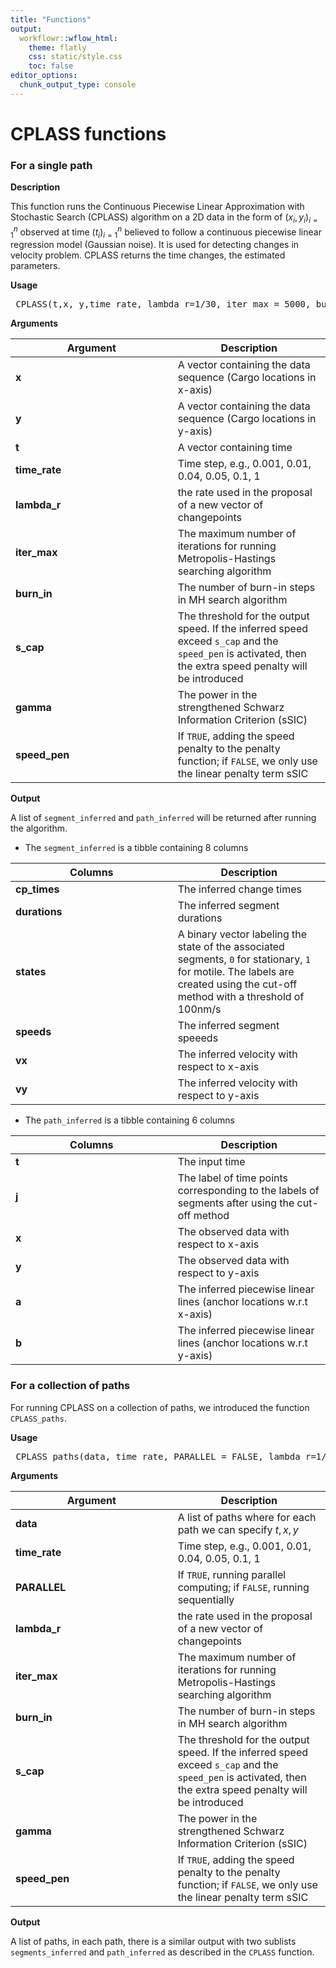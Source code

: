```yaml
---
title: "Functions"
output:
  workflowr::wflow_html:
    theme: flatly
    css: static/style.css
    toc: false
editor_options:
  chunk_output_type: console
---
```


# CPLASS functions

### For a single path

**Description**

This function runs the Continuous Piecewise Linear Approximation with Stochastic Search (CPLASS) algorithm on a 2D data in the form of $(x_i,y_i)_{i=1}^n$ observed at time $(t_i)_{i=1}^n$ believed to follow a continuous piecewise linear regression model (Gaussian noise). It is used for detecting changes in velocity problem. CPLASS returns the time changes, the estimated parameters.

**Usage**

<pre> CPLASS(t,x, y,time_rate, lambda_r=1/30, iter_max = 5000, burn_in=500, s_cap=1, gamma=1.2, speed_pen=TRUE) </pre>

**Arguments**

| Argument     | Description |
|--------------|-------------|
| **x**        | A vector containing the data sequence (Cargo locations in x-axis) |
| **y**        | A vector containing the data sequence (Cargo locations in y-axis) |
| **t**        | A vector containing time |
| **time_rate**        | Time step, e.g., 0.001, 0.01, 0.04, 0.05, 0.1, 1 |
| **lambda_r** | the rate used in the proposal of a new vector of changepoints |
| **iter_max** | The maximum number of iterations for running Metropolis-Hastings searching algorithm |
| **burn_in**    | The number of burn-in steps in MH search algorithm|
| **s_cap**    | The threshold for the output speed. If the inferred speed exceed `s_cap` and the `speed_pen` is activated, then the extra speed penalty will be introduced|
| **gamma**      | The power in the strengthened Schwarz Information Criterion (sSIC) |
| **speed_pen**  | If `TRUE`, adding the speed penalty to the penalty function; if `FALSE`, we only use the linear penalty term sSIC |

**Output**

A list of `segment_inferred` and `path_inferred` will be returned after running the algorithm. 

- The `segment_inferred` is a tibble containing 8 columns 

| Columns     | Description |
|--------------|-------------|
| **cp_times** | The inferred change times |
| **durations**| The inferred segment durations |
| **states**   | A binary vector labeling the state of the associated segments, `0` for stationary, `1` for motile. The labels are created using the cut-off method with a threshold of 100nm/s |
| **speeds**   | The inferred segment speeeds |
| **vx** | The inferred velocity with respect to x-axis |
| **vy** | The inferred velocity with respect to y-axis|

- The `path_inferred` is a tibble containing 6 columns

| Columns     | Description |
|--------------|-------------|
| **t** | The input time |
| **j**| The label of time points corresponding to the labels of segments after using the cut-off method |
| **x**   |The observed data with respect to x-axis  |
| **y**   | The observed data with respect to y-axis |
| **a** | The inferred piecewise linear lines (anchor locations w.r.t x-axis) |
| **b** | The inferred piecewise linear lines (anchor locations w.r.t y-axis)|

### For a collection of paths

For running CPLASS on a collection of paths, we introduced the function `CPLASS_paths`.

**Usage**

<pre> CPLASS_paths(data, time_rate, PARALLEL = FALSE, lambda_r=1/30, iter_max = 5000, burn_in=500, s_cap=1, gamma=1.2, speed_pen=TRUE) </pre>

**Arguments**

| Argument     | Description |
|--------------|-------------|
| **data**     | A list of paths where for each path we can specify $t,x,y$ |
| **time_rate**| Time step, e.g., 0.001, 0.01, 0.04, 0.05, 0.1, 1 |
| **PARALLEL** | If `TRUE`, running parallel computing; if `FALSE`, running sequentially
| **lambda_r** | the rate used in the proposal of a new vector of changepoints |
| **iter_max** | The maximum number of iterations for running Metropolis-Hastings searching algorithm |
| **burn_in**    | The number of burn-in steps in MH search algorithm|
| **s_cap**    | The threshold for the output speed. If the inferred speed exceed `s_cap` and the `speed_pen` is activated, then the extra speed penalty will be introduced|
| **gamma**      | The power in the strengthened Schwarz Information Criterion (sSIC) |
| **speed_pen**  | If `TRUE`, adding the speed penalty to the penalty function; if `FALSE`, we only use the linear penalty term sSIC |

**Output**

A list of paths, in each path, there is a similar output with two sublists `segments_inferred` and `path_inferred` as described in the `CPLASS` function.

